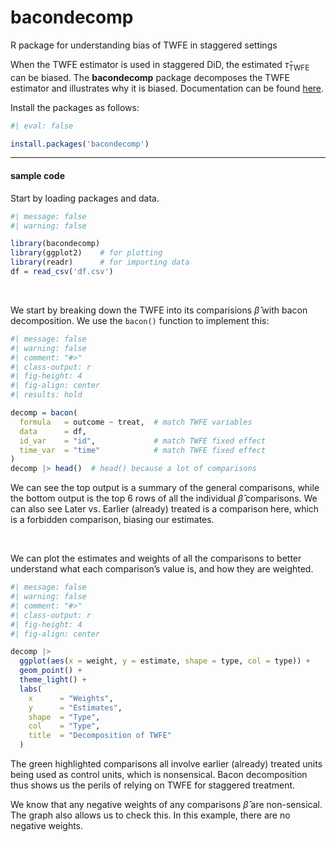 # bacondecomp {.unnumbered}

::: small
R package for understanding bias of TWFE in staggered settings
:::

When the TWFE estimator is used in staggered DiD, the estimated $\hat\tau_\text{TWFE}$ can be biased. The **bacondecomp** package decomposes the TWFE estimator and illustrates why it is biased. Documentation can be found [here](https://github.com/evanjflack/bacondecomp).

Install the packages as follows:

```r
#| eval: false

install.packages('bacondecomp')
```

------------------------------------------------------------------------

#### sample code

Start by loading packages and data.

```r
#| message: false
#| warning: false

library(bacondecomp)
library(ggplot2)    # for plotting
library(readr)      # for importing data
df = read_csv('df.csv')
```

<br />

We start by breaking down the TWFE into its comparisions $\hat\beta$ with bacon decomposition. We use the `bacon()` function to implement this:

```r
#| message: false
#| warning: false
#| comment: "#>"
#| class-output: r
#| fig-height: 4
#| fig-align: center
#| results: hold

decomp = bacon(
  formula   = outcome ~ treat,  # match TWFE variables
  data      = df,
  id_var    = "id",             # match TWFE fixed effect
  time_var  = "time"            # match TWFE fixed effect
)
decomp |> head()  # head() because a lot of comparisons
```

We can see the top output is a summary of the general comparisons, while the bottom output is the top 6 rows of all the individual $\hat\beta$ comparisons. We can also see Later vs. Earlier (already) treated is a comparison here, which is a forbidden comparison, biasing our estimates.

<br />

We can plot the estimates and weights of all the comparisons to better understand what each comparison's value is, and how they are weighted.

```r
#| message: false
#| warning: false
#| comment: "#>"
#| class-output: r
#| fig-height: 4
#| fig-align: center

decomp |>
  ggplot(aes(x = weight, y = estimate, shape = type, col = type)) +
  geom_point() +
  theme_light() +
  labs(
    x      = "Weights",
    y      = "Estimates",
    shape  = "Type",
    col    = "Type",
    title  = "Decomposition of TWFE"
  )
```

The green highlighted comparisons all involve earlier (already) treated units being used as control units, which is nonsensical. Bacon decomposition thus shows us the perils of relying on TWFE for staggered treatment.

We know that any negative weights of any comparisons $\hat\beta$ are non-sensical. The graph also allows us to check this. In this example, there are no negative weights.
